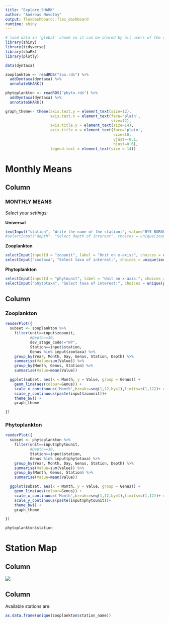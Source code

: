 ```yaml
---
title: "Explore SHARK"
author: "Andreas Novotny"
output: flexdashboard::flex_dashboard
runtime: shiny
---
```



```r
# load data in 'global' chunk so it can be shared by all users of the dashboard
library(shiny)
library(tidyverse)
library(shaRk)
library(plotly)

data(dyntaxa)

zooplankton <- readRDS("zoo.rds") %>% 
  addDyntaxa(dyntaxa) %>%
  annotateSHARK()

phytoplankton <- readRDS("phyto.rds") %>% 
  addDyntaxa(dyntaxa) %>%
  annotateSHARK()

graph_theme<- theme(axis.text.y = element_text(size=12),
                    axis.text.x = element_text(face='plain',
                                               size=12),
                    axis.title.y = element_text(size=14),
                    axis.title.x = element_text(face='plain',
                                                size=10,
                                                vjust=-0.1,
                                                hjust=0.6),
                    legend.text = element_text(size = 14))
```

Monthly Means {data-icon="fa-chart-line"}
=====================================  


Column {.sidebar}
-----------------------------------------------------------------------

### MONTHLY MEANS

*Select your settings:*

**Universal**

```r
textInput("station", "Write the name of the station:", value="BY5 BORNHOLMSDJ")
#selectInput("depth", "Select depth of interest", choices = unique(zooplankton$Depth))
```


**Zooplankton**
```r
selectInput(inputId = "zoounit", label = "Unit on x-axis:", choices = unique(zooplankton$unit))
selectInput("zootaxa", "Select taxa of interest:", choices = unique(zooplankton$Genus), multiple = TRUE)
```

**Phytoplankton**

```r
selectInput(inputId = "phytounit", label = "Unit on x-axis:", choices = unique(phytoplankton$unit))
selectInput("phytotaxa", "Select taxa of interest:", choices = unique(phytoplankton$Genus), multiple = TRUE)
```


Column
-----------------------------------------------------------------------

### Zooplankton



```r
renderPlot({
  subset <- zooplankton %>%
    filter(unit==input$zoounit,
           #Depth==30,
           dev_stage_code!="NP",
           Station==input$station,
           Genus %in% input$zootaxa) %>%
    group_by(Year, Month, Day, Genus, Station, Depth) %>% 
    summarise(Value=sum(Value)) %>% 
    group_by(Month, Genus, Station) %>%
    summarise(Value=mean(Value))

  ggplot(subset, aes(x = Month, y = Value, group = Genus)) +
    geom_line(aes(colour=Genus)) +
    scale_x_continuous('Month',breaks=seq(1,12,by=1),limits=c(1,12))+ # rescale Y
    scale_y_continuous(paste(input$zoounit))+ 
    theme_bw() +
    graph_theme

})
```


### Phytoplankton


```r
renderPlot({
  subset <- phytoplankton %>%
    filter(unit==input$phytounit,
           #Depth==30,
           Station==input$station,
           Genus %in% input$phytotaxa) %>%
    group_by(Year, Month, Day, Genus, Station, Depth) %>% 
    summarise(Value=sum(Value)) %>% 
    group_by(Month, Genus, Station) %>%
    summarise(Value=mean(Value))

  ggplot(subset, aes(x = Month, y = Value, group = Genus)) +
    geom_line(aes(colour=Genus)) +
    scale_x_continuous('Month',breaks=seq(1,12,by=1),limits=c(1,12))+ # rescale Y
    scale_y_continuous(paste(input$phytounit))+ 
    theme_bw() +
    graph_theme

})

phytoplankton$station
```

Station Map {data-icon="fa-globe"}
=====================================

Column
-----------------------------------------------------------------------

![](http://havsmiljoinstitutet.se/digitalAssets/1418/1418567_1friavattnet_sid109.png)


Column
-----------------------------------------------------------------------

Available stations are:

```r
as.data.frame(unique(zooplankton$station_name))
```
